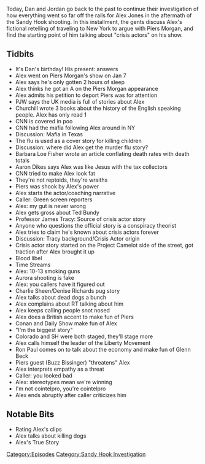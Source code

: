{{DEFAULTSORT:
    #_EPISODE_0288:January 7-9, 2013
}}{{Episode
    | title             = January 7-9, 2013
    | caption           = [https://knowledgefight.libsyn.com/knowledge-fight-january-7-9-2013 Listen to this episode on Libsyn]
    | episodeNumber     = 288
    | length            = 01:50:37
    | airDate           = April 24, 2019
    | coverageStartDate = January 7, 2013
    | coverageEndDate   = January 9, 2013
    | episodeType       = [[:Category:Sandy Hook Investigation|Sandy Hook Investigation]]
    | appearance        = [[John Rappaport]], [[Piers Morgan]], [[Paul Joseph Watson]], [[William Churchill]], [[General Albert Stubblebine]], [[Dr Rima Laibow]], [[Barbara Loe Fisher]], [[Aaron Dikes]], [[Ted Bundy]], [[Professor James Tracy]], [[Charlie Sheen]], [[Denise Richards]], [[Ron Paul]], [[Larry Pratt]], [[Buzz Bissinger]]
    | beverage          = Orange Vanilla Coke
    | oocDrop           = I don't like scammers; I really like John Rappaport
    | previousEpisode   = [[287: April 15-18, 2019]]
    | nextEpisode       = [[289: January 10-13, 2013]]
}}

{{Stub}}

Today, Dan and Jordan go back to the past to continue their investigation of how everything went so far off the rails for Alex Jones in the aftermath of the Sandy Hook shooting. In this installment, the gents discuss Alex's fictional retelling of traveling to New York to argue with Piers Morgan, and find the starting point of him talking about "crisis actors" on his show.

==Tidbits==

*It's Dan's birthday! His present: answers
*Alex went on Piers Morgan's show on Jan 7
*Alex says he's only gotten 2 hours of sleep
*Alex thinks he got an A on the Piers Morgan appearance
*Alex admits his petition to deport Piers was for attention
*PJW says the UK media is full of stories about Alex
*Churchill wrote 3 books about the history of the English speaking people. Alex has only read 1
*CNN is covered in poo
*CNN had the mafia following Alex around in NY
*Discussion: Mafia in Texas
*The flu is used as a cover story for killing children
*Discussion: where did Alex get the murder flu story?
*Barbara Loe Fisher wrote an article conflating death rates with death totals
*Aaron Dikes says Alex was like Jesus with the tax collectors
*CNN tried to make Alex look fat
*They're not reptoids, they're wraiths
*Piers was shook by Alex's power
*Alex starts the actor/coaching narrative
*Caller: Green screen reporters
*Alex: my gut is never wrong
*Alex gets gross about Ted Bundy
*Professor James Tracy: Source of crisis actor story
*Anyone who questions the official story is a conspiracy theorist
*Alex tries to claim he's known about crisis actors forever
*Discussion: Tracy background/Crisis Actor origin
*Crisis actor story started on the Project Camelot side of the street, got traction after Alex brought it up
*Blood libel
*Time Streams
*Alex: 10-13 smoking guns
*Aurora shooting is fake
*Alex: you callers have it figured out
*Charlie Sheen/Denise Richards pug story
*Alex talks about dead dogs a bunch
*Alex complains about RT talking about him
*Alex keeps calling people snot nosed
*Alex does a British accent to make fun of Piers
*Conan and Daily Show make fun of Alex
*"I'm the biggest story"
*Colorado and SH were both staged, they'll stage more
*Alex calls himself the leader of the Liberty Movement
*Ron Paul comes on to talk about the economy and make fun of Glenn Beck
*Piers guest (Buzz Bissinger) "threatens" Alex
*Alex interprets empathy as a threat
*Caller: you looked bad
*Alex: stereotypes mean we're winning
*I'm not cointelpro, you're cointelpro
*Alex ends abruptly after caller criticizes him

==Notable Bits==

*Rating Alex's clips
*Alex talks about killing dogs
*Alex's True Story

[[Category:Episodes]]
[[Category:Sandy Hook Investigation]]
